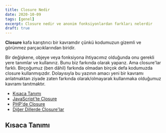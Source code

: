 ```yaml
---
title: Closure Nedir
date: 2020-10-09
tags: [genel]
excerpt: Closure nedir ve anonim fonksiyonlardan farkları nelerdir
draft: true
---
```


**Closure** kafa karıştırıcı bir kavramdır çünkü kodumuzun gizemli ve görünmez parçacıklarından biridir.

Bir değişkene, objeye veya fonksiyona ihtiyacımız olduğunda onu gerekli yere tanımlar ve kullanırız. Bunu biz farkında olarak yaparız. Ama closure'lar farklı. Birçoğumuz (ben dâhil) farkında olmadan birçok defa kodumuzda closure kullanmışızdır. Dolayısıyla bu yazının amacı yeni bir kavramı anlatmaktan ziyade zaten farkında olarak/olmayarak kullanmaka olduğumuz kavramı tanıtmaktır.

-   [Kısaca Tanımı](#kısaca-tanımı)
-   [JavaScript'te Closure](#javascriptte-closure)
-   [PHP'de Closure](#phpde-closure)
-   [Diğer Dillerde Closure'lar](#diğer-dillerde-closurelar)

## Kısaca Tanımı
